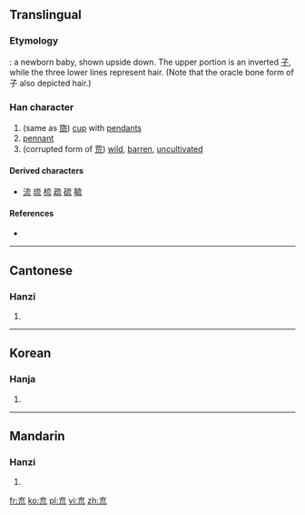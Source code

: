 {{also|旒|荒|巟}}
==Translingual==
===Etymology===
{{liushu|p}}: a newborn baby, shown upside down. The upper portion is an inverted [[子]], while the three lower lines represent hair. (Note that the oracle bone form of 子 also depicted hair.)

===Han character===
{{Han char|rn=8|rad=亠|as=05|sn=7|four=|canj=卜戈竹山 (YIHU)|ids=⿱𠫓川}}

# (same as [[旒]]) [[cup]] with [[pendant]]s
# [[pennant]]
# (corrupted form of [[荒]]) [[wild]], [[barren]], [[uncultivated]]

====Derived characters====
* [[流]] [[琉]] [[梳]] [[疏]] [[硫]] [[毓]]

====References====
* {{Han ref|kx=0088.150|hdz=10284.040|uh=342C|ud=13356}}

----

==Cantonese==

===Hanzi===
{{yue-hanzi|jyut=[[lau4]]|y=lau4}}

# {{defn|lang=yue|sort=亠05}}

----

==Korean==

===Hanja===
{{ko-hanja|hangeul=류|rv=ryu|mr=ryu|y=lyu|eumhun=깃발|ehrv=gitbal|ehmr=kitpal|ehy=kispal}}

# {{defn|lang=ko|sort=亠05}}

----

==Mandarin==

===Hanzi===
{{cmn-hanzi|pin=[[liú]] ([[liu2]])|wg=liu<sup>2</sup>}}

# {{defn|lang=cmn|sort=亠05}}

[[fr:㐬]]
[[ko:㐬]]
[[pl:㐬]]
[[vi:㐬]]
[[zh:㐬]]